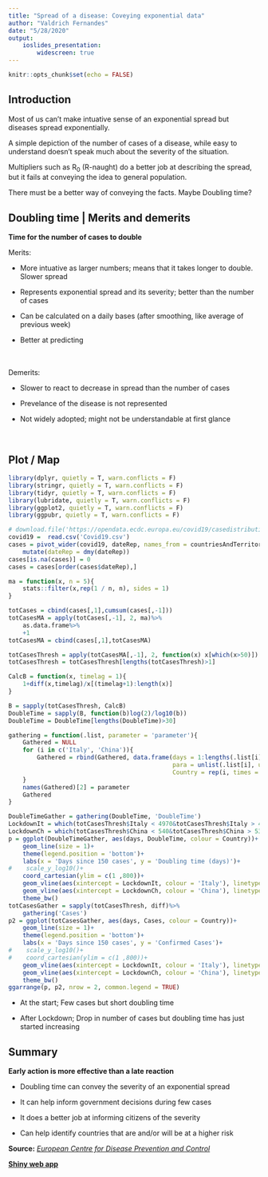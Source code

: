 ```yaml
---
title: "Spread of a disease: Coveying exponential data"
author: "Valdrich Fernandes"
date: "5/28/2020"
output:     
    ioslides_presentation:
        widescreen: true
---
```


```r
knitr::opts_chunk$set(echo = FALSE)
```

## Introduction {class=smaller}

Most of us can't make intuative sense of an exponential spread but diseases spread exponentially. 

A simple depiction of the number of cases of a disease, while easy to understand doesn't speak much about the severity of the situation. 

Multipliers such as R~0~ (R-naught) do a better job at describing the spread, but it fails at conveying the idea to general population.

There must be a better way of conveying the facts. Maybe Doubling time?

## Doubling time | Merits and demerits {.columns-2 class=smaller}

**Time for the number of cases to double**

Merits:

- More intuative as larger numbers; means that it takes longer to double. Slower spread

- Represents exponential spread and its severity; better than the number of cases

- Can be calculated on a daily bases (after smoothing, like average of previous week)

- Better at predicting

<br>
<br>
Demerits:

- Slower to react to decrease in spread than the number of cases

- Prevelance of the disease is not represented

- Not widely adopted; might not be understandable at first glance

<br>

## Plot / Map {.columns-2 class=smaller}
```r
library(dplyr, quietly = T, warn.conflicts = F)
library(stringr, quietly = T, warn.conflicts = F)
library(tidyr, quietly = T, warn.conflicts = F)
library(lubridate, quietly = T, warn.conflicts = F)
library(ggplot2, quietly = T, warn.conflicts = F)
library(ggpubr, quietly = T, warn.conflicts = F)

# download.file('https://opendata.ecdc.europa.eu/covid19/casedistribution/csv', 'Covid19.csv')
covid19 =  read.csv('Covid19.csv')
cases = pivot_wider(covid19, dateRep, names_from = countriesAndTerritories, values_from = cases)%>%
    mutate(dateRep = dmy(dateRep))
cases[is.na(cases)] = 0
cases = cases[order(cases$dateRep),]

ma = function(x, n = 5){
    stats::filter(x,rep(1 / n, n), sides = 1)
}

totCases = cbind(cases[,1],cumsum(cases[,-1]))
totCasesMA = apply(totCases[,-1], 2, ma)%>%
    as.data.frame%>%
    +1
totCasesMA = cbind(cases[,1],totCasesMA)

totCasesThresh = apply(totCasesMA[,-1], 2, function(x) x[which(x>50)])
totCasesThresh = totCasesThresh[lengths(totCasesThresh)>1]

CalcB = function(x, timelag = 1){
    1+diff(x,timelag)/x[(timelag+1):length(x)]
}

B = sapply(totCasesThresh, CalcB)
DoubleTime = sapply(B, function(b)log(2)/log10(b))
DoubleTime = DoubleTime[lengths(DoubleTime)>30]

gathering = function(.list, parameter = 'parameter'){
    Gathered = NULL
    for (i in c('Italy', 'China')){
        Gathered = rbind(Gathered, data.frame(days = 1:lengths(.list[i]),
                                              para = unlist(.list[i], use.names = F),
                                              Country = rep(i, times = lengths(.list[i]))))
    }
    names(Gathered)[2] = parameter
    Gathered
}

DoubleTimeGather = gathering(DoubleTime, 'DoubleTime')
LockdownIt = which(totCasesThresh$Italy < 4970&totCasesThresh$Italy > 4969)+14
LockdownCh = which(totCasesThresh$China < 540&totCasesThresh$China > 530)+14
p = ggplot(DoubleTimeGather, aes(days, DoubleTime, colour = Country))+
    geom_line(size = 1)+
    theme(legend.position = 'bottom')+ 
    labs(x = 'Days since 150 cases', y = 'Doubling time (days)')+
#    scale_y_log10()+
    coord_cartesian(ylim = c(1 ,800))+
    geom_vline(aes(xintercept = LockdownIt, colour = 'Italy'), linetype = 'dashed')+
    geom_vline(aes(xintercept = LockdownCh, colour = 'China'), linetype = 'dashed')+
    theme_bw()
totCasesGather = sapply(totCasesThresh, diff)%>%
    gathering('Cases')
p2 = ggplot(totCasesGather, aes(days, Cases, colour = Country))+
    geom_line(size = 1)+
    theme(legend.position = 'bottom')+ 
    labs(x = 'Days since 150 cases', y = 'Confirmed Cases')+
#    scale_y_log10()+
#    coord_cartesian(ylim = c(1 ,800))+
    geom_vline(aes(xintercept = LockdownIt, colour = 'Italy'), linetype = 'dashed')+
    geom_vline(aes(xintercept = LockdownCh, colour = 'China'), linetype = 'dashed')+
    theme_bw()
ggarrange(p, p2, nrow = 2, common.legend = TRUE)
```

- At the start; Few cases but short doubling time

- After Lockdown; Drop in number of cases but doubling time has just started increasing

## Summary {class=bigger}

<div class = "centered">
**Early action is more effective than a late reaction**
</div>

- Doubling time can convey the severity of an exponential spread

- It can help inform government decisions during few cases

- It does a better job at informing citizens of the severity

- Can help identify countries that are and/or will be at a higher risk 

**Source:** *[European Centre for Disease Prevention and Control](https://www.ecdc.europa.eu/en/publications-data/download-todays-data-geographic-distribution-covid-19-cases-worldwide)*

**[Shiny web app](http://fernandesv.shinyapps.io/DoublingTimeCOVID19/)**